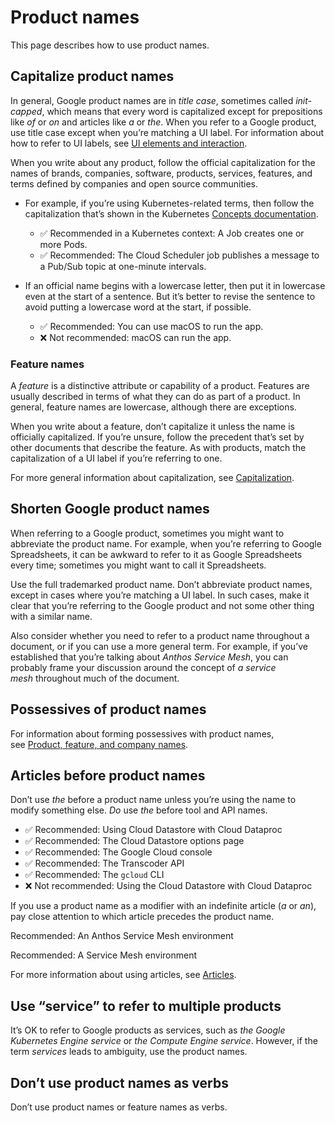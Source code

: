 # Product names

This page describes how to use product names.

## Capitalize product names

In general, Google product names are in *title case*, sometimes called *init-capped*, which means that every word is capitalized except for prepositions like *of* or *on* and articles like *a* or *the*. When you refer to a Google product, use title case except when you're matching a UI label. For information about how to refer to UI labels, see [UI elements and interaction](https://developers.google.com/style/ui-elements).

When you write about any product, follow the official capitalization for the names of brands, companies, software, products, services, features, and terms defined by companies and open source communities.

- For example, if you're using Kubernetes-related terms, then follow the capitalization that's shown in the Kubernetes [Concepts documentation](https://kubernetes.io/docs/concepts/).

  - ✅ Recommended in a Kubernetes context: A Job creates one or more Pods.
  - ✅ Recommended: The Cloud Scheduler job publishes a message to a Pub/Sub topic at one-minute intervals.

- If an official name begins with a lowercase letter, then put it in lowercase even at the start of a sentence. But it's better to revise the sentence to avoid putting a lowercase word at the start, if possible.

  - ✅ Recommended: You can use macOS to run the app.
  - ❌ Not recommended: macOS can run the app.

### Feature names

A *feature* is a distinctive attribute or capability of a product. Features are usually described in terms of what they can do as part of a product. In general, feature names are lowercase, although there are exceptions.

When you write about a feature, don't capitalize it unless the name is officially capitalized. If you're unsure, follow the precedent that's set by other documents that describe the feature. As with products, match the capitalization of a UI label if you're referring to one.

For more general information about capitalization, see [Capitalization](https://developers.google.com/style/capitalization).

## Shorten Google product names

When referring to a Google product, sometimes you might want to abbreviate the product name. For example, when you're referring to Google Spreadsheets, it can be awkward to refer to it as Google Spreadsheets every time; sometimes you might want to call it Spreadsheets.

Use the full trademarked product name. Don't abbreviate product names, except in cases where you're matching a UI label. In such cases, make it clear that you're referring to the Google product and not some other thing with a similar name.

Also consider whether you need to refer to a product name throughout a document, or if you can use a more general term. For example, if you've established that you're talking about *Anthos Service Mesh*, you can probably frame your discussion around the concept of *a service mesh* throughout much of the document.

## Possessives of product names

For information about forming possessives with product names, see [Product, feature, and company names](https://developers.google.com/style/possessives#product,-feature,-and-company-names).

## Articles before product names

Don't use *the* before a product name unless you're using the name to modify something else. *Do* use *the* before tool and API names.

- ✅ Recommended: Using Cloud Datastore with Cloud Dataproc
- ✅ Recommended: The Cloud Datastore options page
- ✅ Recommended: The Google Cloud console
- ✅ Recommended: The Transcoder API
- ✅ Recommended: The `gcloud` CLI
- ❌ Not recommended: Using the Cloud Datastore with Cloud Dataproc

If you use a product name as a modifier with an indefinite article (*a* or *an*), pay close attention to which article precedes the product name.

Recommended: An Anthos Service Mesh environment

Recommended: A Service Mesh environment

For more information about using articles, see [Articles](https://developers.google.com/style/articles).

## Use "service" to refer to multiple products

It's OK to refer to Google products as services, such as *the Google Kubernetes Engine service* or *the Compute Engine service*. However, if the term *services* leads to ambiguity, use the product names.

## Don't use product names as verbs

Don't use product names or feature names as verbs.
